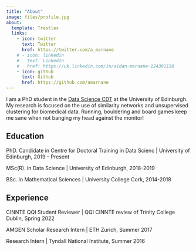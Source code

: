 ```yaml
---
title: "About"
image: files/profile.jpg
about:
  template: Trestles
  links:
    - icon: twitter
      text: Twitter
      href: https://twitter.com/a_marnane
    # - icon: linkedin
    #   text: LinkedIn
    #   href: https://uk.linkedin.com/in/aidan-marnane-124391138
    - icon: github
      text: Github
      href: https://github.com/amarnane
---
```


I am a PhD student in the [Data Science CDT](http://datascience.inf.ed.ac.uk/) at the University of Edinburgh. My research is focused on the use of similarity networks and unsupervised clustering for biomedical data. Running, bouldering and board games keep me sane when not banging my head against the monitor! 

## Education
PhD. Candidate in Centre for Doctoral Training in Data Scienc | University of Edinburgh, 2019 - Present

MSc(R). in Data Science | University of Edinburgh, 2018-2019

BSc. in Mathematical Sciences | University College Cork, 2014-2018

## Experience
CINNTE QQI Student Reviewer | QQI CINNTE review of Trinity College Dublin, Spring 2022

AMGEN Scholar Research Intern | ETH Zurich, Summer 2017

Research Intern | Tyndall National Institute, Summer 2016


